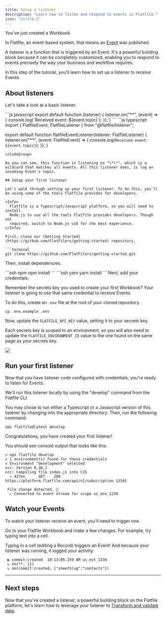 ```yaml
---
title: Setup a listener
description: "Learn how to listen and respond to events in Flatfile."
icon: "circle-2"
---
```


You've just created a Workbook.

In Flatfile, an event-based system, that means an [Event](../concepts/events) was published.

A listener is a function that is triggered by an Event. It's a powerful building block because it can be completely customized, enabling you to respond to events precisely the way your business and workflow requires.

In this step of the tutorial, you'll learn how to set up a listener to receive Events.

## About listeners

Let's take a look at a basic listener.

<CodeGroup>
```js javascript
export default function (listener) {
  listener.on("**", (event) => {
    console.log(`Received event: ${event.topic}`);
  });
}
```
```js typescript
import { FlatfileEvent, FlatfileListener } from "@flatfile/listener";

export default function flatfileEventListener(listener: FlatfileListener) {
  listener.on("**", (event: FlatfileEvent) => {
    console.log(`Received event: ${event.topic}`);
  });
}
```
</CodeGroup>

As you can see, this function is listening on "\*\*", which is a wildcard that matches all events. All this listener does, is log an incoming Event's topic.

## Setup your first listener

Let's walk through setting up your first listener. To do this, you'll be using some of the tools Flatfile provides for developers.

<Info>
  Flatfile is a Typescript/Javascript platform, so you will need to install
  Node.js to use all the tools Flatfile provides developers. Though not
  required, switch to Node.js v18 for the best experience.
</Info>

First, clone our [Getting Started](https://github.com/FlatFilers/getting-started) repository.

```terminal
git clone https://github.com/FlatFilers/getting-started.git
```

Then, install dependencies.

<CodeGroup>
```ssh npm
npm install
```
```ssh yarn
yarn install
```

</CodeGroup>
Next, add your credentials.

Remember the secrets key you used to create your first Workbook? Your listener is going to use that same credential to receive Events.

To do this, create an `.env` file at the root of your cloned repository.

```ssh
cp .env.example .env
```

Now, update the `FLATFILE_API_KEY` value, setting it to your secrets key.

Each secrets key is scoped to an environment, so you will also need to update the `FLATFILE_ENVIRONMENT_ID` value to the one found on the same page as your secrets key.

<img
  src="../images/quickstart/welcome_banner.png"
  caption="quickcopy secrets key and environment id"
/>

## Run your first listener

Now that you have listener code configured with credentials, you're ready to listen for Events.

We'll run this listener locally by using the "develop" command from the Flatfile CLI.

You may chose to run either a Typescript or a Javascript version of this listener by changing into the appropriate directory. Then, run the following command:

```ssh
npx flatfile@latest develop
```

Congratulations, you have created your first listener!

You should see console output that looks like this:

```ssh console
> npx flatfile develop
✔ 1 environment(s) found for these credentials
✔ Environment "development" selected
ncc: Version 0.36.1
ncc: Compiling file index.js into CJS
  ✓ 427ms      GET    200 https://platform.flatfile.com/api/v1/subscription 12345

 File change detected. 🚀
  ✓ Connected to event stream for scope us_env_1234
```

## Watch your Events

To watch your listener receive an event, you'll need to trigger one.

Go to your Flatfile Workbook and make a few changes. For example, try typing text into a cell.

Typing in a cell (editing a Record) triggers an Event! And because your listener was running, it logged your activity.

```ssh console
 ▶ commit:created  10:13:05.159 AM us_evt_1234
 ↳ on(**, {})
 ↳ on(commit:created, {"sheetSlug":"contacts"})
```

---

## Next steps

Now that you've created a listener, a powerful building block on the Flatfile platform, let's learn how to leverage your listener to [Transform and validate data](../quickstart/add-data-transformation).
